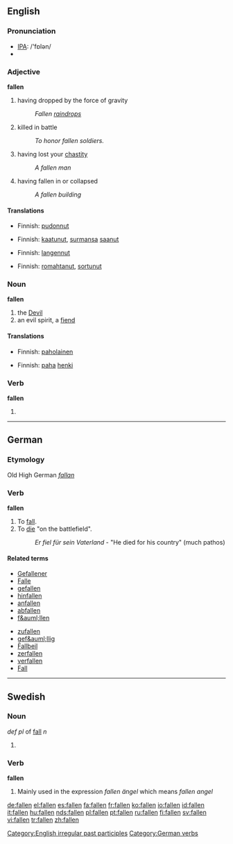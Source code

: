 {{see|fällen}}
==English==

===Pronunciation===
*[[w:IPA|IPA]]: /'fɒlən/
*{{audio|en-us-fallen.ogg|Audio (US)}}

===Adjective===
'''fallen'''

# having dropped by the force of gravity
#:''Fallen [[raindrops]]''
# killed in battle
#:''To honor fallen soldiers.''
# having lost your [[chastity]]
#:''A fallen man''
# having fallen in or collapsed
#:''A fallen building''

====Translations====
{{trans-top|having dropped by the force of gravity}}
*Finnish: [[pudonnut]]
{{trans-mid}}
{{trans-bottom}}

{{trans-top|killed in battle}}
*Finnish: [[kaatunut]], [[surmansa]] [[saanut]]
{{trans-mid}}
{{trans-bottom}}

{{trans-top|having lost your chastity}}
*Finnish: [[langennut]]
{{trans-mid}}
{{trans-bottom}}

{{trans-top|having fallen in or collapsed}}
*Finnish: [[romahtanut]], [[sortunut]]
{{trans-mid}}
{{trans-bottom}}

===Noun===
'''fallen'''

# the [[Devil]]
# an evil spirit, a [[fiend]]

====Translations====
{{trans-top|the Devil}}
*Finnish: [[paholainen]]
{{trans-mid}}
{{trans-bottom}}

{{trans-top|an evil spirit, a fiend}}
*Finnish: [[paha]] [[henki]]
{{trans-mid}}
{{trans-bottom}}

===Verb===
'''fallen'''
# {{past participle of|[[fall]]}}

[[Category:English irregular past participles]]

----

==German==

===Etymology===
Old High German ''[[fallan]]''

===Verb===
'''fallen'''

# To [[fall]].
# To [[die]] "on the battlefield".
#: ''Er fiel f&uuml;r sein Vaterland'' - "He died for his country" (much pathos)

====Related terms====
{{top}}
*[[Gefallener]]
*[[Falle]]
*[[gefallen]]
*[[hinfallen]]
*[[anfallen]]
*[[abfallen]]
*[[f&auml;llen]]
{{mid}}
*[[zufallen]]
*[[gef&auml;llig]]
*[[Fallbeil]]
*[[zerfallen]]
*[[verfallen]]
*[[Fall]]
{{bottom}}

[[Category:German verbs]]

----

==Swedish==

===Noun===
''def pl'' of [[fall]] ''n''

# {{defn|Swedish}}

===Verb===
'''fallen'''

# Mainly used in the expression ''fallen ängel'' which means ''fallen angel''

[[de:fallen]]
[[el:fallen]]
[[es:fallen]]
[[fa:fallen]]
[[fr:fallen]]
[[ko:fallen]]
[[io:fallen]]
[[id:fallen]]
[[it:fallen]]
[[hu:fallen]]
[[nds:fallen]]
[[pl:fallen]]
[[pt:fallen]]
[[ru:fallen]]
[[fi:fallen]]
[[sv:fallen]]
[[vi:fallen]]
[[tr:fallen]]
[[zh:fallen]]